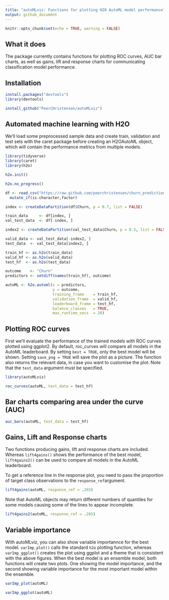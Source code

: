 ```yaml
---
title: "autoMLviz: Functions for plotting H2O AutoML model performance"
output: github_document
---
```


```r
knitr::opts_chunk$set(echo = TRUE, warning = FALSE)
```

## What it does

The package currently contains functions for plotting ROC curves, AUC bar charts, as well as gains, lift and response charts for communicating classification model performance.

## Installation

```r
install.packages("devtools")
library(devtools)

install_github("PeerCHristensen/autoMLviz")
```

## Automated machine learning with H2O

We'll load some preprocessed sample data and create train, validation and test sets with the caret package before creating an H2OAutoML object, which will contain the performance metrics from multiple models.

```r
library(tidyverse)
library(caret)
library(h2o)

h2o.init()

h2o.no_progress()

df <- read_csv("https://raw.github.com/peerchristensen/churn_prediction/master/telecom_churn_prep.csv") %>%
  mutate_if(is.character,factor)

index <- createDataPartition(df$Churn, p = 0.7, list = FALSE)

train_data     <- df[index, ]
val_test_data  <- df[-index, ]

index2 <- createDataPartition(val_test_data$Churn, p = 0.5, list = FALSE)

valid_data <- val_test_data[-index2, ]
test_data  <- val_test_data[index2, ]

train_hf <- as.h2o(train_data)
valid_hf <- as.h2o(valid_data)
test_hf  <- as.h2o(test_data)

outcome    <- "Churn"
predictors <- setdiff(names(train_hf), outcome)

autoML <- h2o.automl(x = predictors, 
                     y = outcome,
                     training_frame    = train_hf,
                     validation_frame  = valid_hf,
                     leaderboard_frame = test_hf,
                     balance_classes   = TRUE,
                     max_runtime_secs  = 20)
```

## Plotting ROC curves 

First we'll evaluate the performance of the trained models with ROC curves plotted using ggplot2.
By default, roc_curves will compare all models in the AutoML leaderboard. By setting `best = TRUE`, only the best model will be shown. Setting `save_png = TRUE` will save the plot as a picture. The function also returns the relevant data, in case you want to customise the plot. Note that the `test_data` argument must be specified.

```r
library(autoMLviz)

roc_curves(autoML, test_data = test_hf)
```

## Bar charts comparing area under the curve (AUC) 

```r
auc_bars(autoML, test_data = test_hf)
```

## Gains, Lift and Response charts

Two functions producing gains, lift and response charts are included. Whereas `lift4gains()` shows the performance of the best model, `lift4gains2()` can be used to compare all models in the AutoML leaderboard.

To get a reference line in the response plot, you need to pass the proportion of target class observations to the `response_ref`argument.

```r
lift4gains(autoML, response_ref = .265)
```

Note that AutoML objects may return different numbers of quantiles for some models causing some of the lines to appear incomplete.

```r
lift4gains2(autoML, response_ref = .265)
```


## Variable importance

With autoMLviz, you can also show variable importannce for the best model. `varImp_plot()` calls the standard `h2o` plotting function, whereas `varImp_ggplot()` creates the plot using ggplot and a theme that is consistent with the above figures. When the best model is an ensemble model, both functions will create two plots. One showing the model importance, and the second showing variable importance for the most important model within the ensemble.

```r
varImp_plot(autoML)
```

```r
varImp_ggplot(autoML)
```
